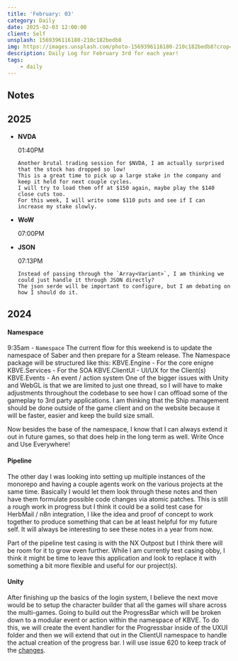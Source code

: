 ```yaml
---
title: 'February: 03'
category: Daily
date: 2025-02-03 12:00:00
client: Self
unsplash: 1569396116180-210c182bedb8
img: https://images.unsplash.com/photo-1569396116180-210c182bedb8?crop=entropy&cs=srgb&fm=jpg&ixid=MnwzNjM5Nzd8MHwxfHJhbmRvbXx8fHx8fHx8fDE2ODE3NDg2ODY&ixlib=rb-4.0.3&q=85
description: Daily Log for February 3rd for each year!
tags:
    - daily
---
```




## Notes

## 2025

-	**NVDA**

	01:40PM

		Another brutal trading session for $NVDA, I am actually surprised that the stock has dropped so low!
		This is a great time to pick up a large stake in the company and keep it held for next couple cycles.
		I will try to load them off at $150 again, maybe play the $140 close cuts too.
		For this week, I will write some $110 puts and see if I can increase my stake slowly.

-	**WoW**

	07:00PM

-	**JSON**

	07:13PM

		Instead of passing through the `Array<Variant>`, I am thinking we could just handle it through JSON directly?
		The json serde will be important to configure, but I am debating on how I should do it.


<Adsense />


## 2024

#### Namespace
9:35am  -   `Namespace`
The current flow for this weekend is to update the namespace of Saber and then prepare for a Steam release.
	The Namespace package will be structured like this:
		KBVE.Engine - For the core enigne
		KBVE.Services - For the SOA
		KBVE.ClientUI - UI/UX for the Client(s)
		KBVE.Events - An event / action system
One of the bigger issues with Unity and WebGL is that we are limited to just one thread, so I will have to make adjustments throughout the codebase to see how I can offload some of the gameplay to 3rd party applications. I am thinking that the Ship management should be done outside of the game client and on the website because it will be faster, easier and keep the build size small. 

Now besides the base of the namespace, I know that I can always extend it out in future games, so that does help in the long term as well. Write Once and Use Everywhere!


#### Pipeline
The other day I was looking into setting up multiple instances of the monorepo and having a couple agents work on the various projects at the same time. Basically I would let them look through these notes and then have them formulate possible code changes via atomic patches. This is still a rough work in progress but I think it could be a solid test case for HerbMail / n8n integration, I like the idea and proof of concept to work together to produce something that can be at least helpful for my future self. It will always be interesting to see these notes in a year from now.

Part of the pipeline test casing is with the NX Outpost but I think there will be room for it to grow even further. While I am currently test casing obby, I think it might be time to leave this application and look to replace it with something a bit more flexible and useful for our project(s).

#### Unity

After finishing up the basics of the login system, I believe the next move would be to setup the character builder that all the games will share across the multi-games. Going to build out the ProgressBar which will be broken down to a modular event or action within the namespace of KBVE. To do this, we will create the event handler for the Progressbar inside of the UXUI folder and then we will extend that out in the ClientUI namespace to handle the actual creation of the progress bar. I will use issue 620 to keep track of the [changes](https://github.com/KBVE/kbve/issues/620). 


